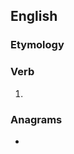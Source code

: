 ==English==

===Etymology===
{{suffix|open|est|lang=en}}

===Verb===
{{head|en|verb form}}

# {{en-archaic second-person singular of|open}}

===Anagrams===
* {{anagrams|en|open set|pentose|pontees|posteen|poteens}}